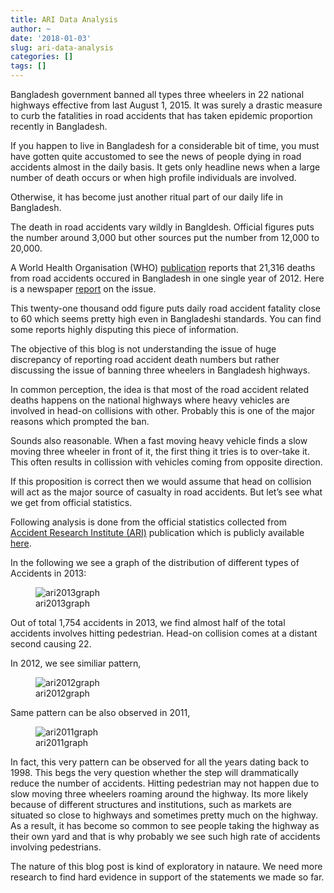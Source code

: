 ```yaml
---
title: ARI Data Analysis
author: ~
date: '2018-01-03'
slug: ari-data-analysis
categories: []
tags: []
---
```


Bangladesh government banned all types three wheelers in 22 national highways  effective from last August 1, 2015. It was surely a drastic measure to curb the fatalities in road accidents that has taken epidemic proportion recently in Bangladesh.

If you happen to live in Bangladesh for a considerable bit of time, you must have gotten quite accustomed to see the news of people dying in road accidents almost in the daily basis. It gets only headline news when a large number of death occurs or when high profile individuals are involved.

Otherwise, it has become just another ritual part of our daily life in Bangladesh. 

The death in road accidents vary wildly in Bangldesh. Official figures puts the number around 3,000 but other sources put the number from 12,000 to 20,000. 

A World Health Organisation (WHO) [publication](http://www.who.int/violence_injury_prevention/road_safety_status/2015/en/) reports that  21,316 deaths from road accidents occured in Bangladesh in one single year of 2012. Here is a newspaper [report](http://goo.gl/RlzFTp) on the issue. 

This twenty-one thousand odd figure puts daily road accident fatality  close to 60    which seems pretty high even in Bangladeshi standards. You can find some reports highly disputing this piece of information. 

The objective of this blog is not understanding the issue of huge discrepancy of reporting road accident death numbers but rather discussing the issue of banning three wheelers in Bangladesh highways.

In common perception, the idea is that most of the road accident related deaths happens on the national highways where heavy vehicles are involved in head-on collisions with other. Probably this is one of the major reasons which  prompted the ban. 

Sounds also reasonable. When a fast moving heavy vehicle finds a slow moving three wheeler in front of it, the first thing it tries is to over-take it. This often results in collission with vehicles coming from opposite direction. 

If this proposition is correct then we would assume that head on collision will act as the major source of casualty in road accidents. But let's see what we get from official statistics. 

Following analysis is done from the official statistics collected from [Accident Research Institute (ARI)](http://www.buet.ac.bd/ari) publication which is publicly available [here](http://www.buet.ac.bd/ari/downloads/Facts%202013.pdf). 

In the following we see a graph of the distribution of different types of Accidents in 2013:

![ari2013graph](../../road_accidents/ARIdatAnalysis/figure/gr13.png) 

Out of total 1,754 accidents in 2013, we find almost half of the total accidents involves hitting pedestrian. Head-on collision comes at a distant second causing 22.

In 2012, we see similiar pattern,

![ari2012graph](../../road_accidents/ARIdatAnalysis/figure/gr12.png)

Same pattern can be also observed in 2011, 

![ari2011graph](figure/gr11.png)

In fact, this very pattern can be observed for all the years dating back to 1998. This begs the very question whether the step will drammatically reduce the number of accidents. Hitting pedestrian may not happen due to slow moving three wheelers roaming around the highway. Its more likely because of different structures and institutions, such as markets are situated so close to highways and sometimes pretty much on the highway. As a result, it has become so common to see people taking the highway as their own yard and that is why probably we see such high rate of accidents involving pedestrians. 

The nature of this blog post is kind of exploratory in nataure. We need more research to find hard evidence in support of the statements we made so far. 
